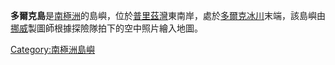 {{unreferenced|time=2013-09-08T14:49:35+00:00}}
{{Coord|69|23|S|76|30|E|source:GNIS|display=title}}

'''多爾克島'''是[[南極洲|南極洲]]的島嶼，位於[[普里茲灣|普里茲灣]]東南岸，處於[[多爾克冰川|多爾克冰川]]末端，該島嶼由[[挪威|挪威]]製圖師根據探險隊拍下的空中照片繪入地圖。

{{Antarctica-geo-stub}}
[[Category:南極洲島嶼|Category:南極洲島嶼]]
